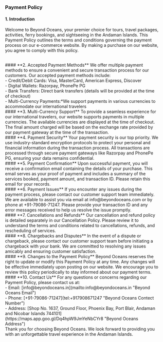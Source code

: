 ### Payment Policy

#### **1. Introduction**
Welcome to Beyond Oceans, your premier choice for tours, travel packages, activities, ferry bookings, and sightseeing in the Andaman Islands. This Payment Policy outlines the terms and conditions governing the payment process on our e-commerce website. By making a purchase on our website, you agree to comply with this policy.

<br/>
#### **2. Accepted Payment Methods**
We offer multiple payment methods to ensure a convenient and secure transaction process for our customers. Our accepted payment methods include:
<div style={{ height: '7.6px' }}></div>
- Credit/Debit Cards: Visa, MasterCard, American Express, Discover
<div style={{ height: '5px' }}></div>
- Digital Wallets: Razorpay, PhonePe PG
<div style={{ height: '5px' }}></div>
- Bank Transfers: Direct bank transfers (details will be provided at the time of checkout)
<div style={{ height: '5px' }}></div>
- Multi-Currency Payments:*We support payments in various currencies to accommodate our international travelers


<br/>
#### **3. Multi-Currency Support**
To provide a seamless experience for our international travelers, our website supports payments in multiple currencies. The available currencies are displayed at the time of checkout. The final amount charged will be based on the exchange rate provided by our payment gateway at the time of the transaction.

<br/>
#### **4. Payment Security**
Your payment security is our top priority. We use industry-standard encryption protocols to protect your personal and financial information during the transaction process. All transactions are processed through secure payment gateways like Razorpay and PhonePe PG, ensuring your data remains confidential.

<br/>
#### **5. Payment Confirmation**
Upon successful payment, you will receive a confirmation email containing the details of your purchase. This email serves as your proof of payment and includes a summary of the services booked, payment amount, and transaction ID. Please retain this email for your records.

<br/>
#### **6. Payment Issues**
If you encounter any issues during the payment process, please contact our customer support team immediately. We are available to assist you via email at info@beyondoceans.com or by phone at +91-79086-71247. Please provide your transaction ID and any error messages received to help us resolve the issue promptly.

<br/>
#### **7. Cancellations and Refunds**
Our cancellation and refund policy is detailed separately in our Cancellation Policy. Please review it to understand the terms and conditions related to cancellations, refunds, and rescheduling of services.

<br/>
#### **8. Chargebacks and Disputes**
In the event of a dispute or chargeback, please contact our customer support team before initiating a chargeback with your bank. We are committed to resolving any issues amicably and ensuring customer satisfaction.

<br/>
#### **9. Changes to the Payment Policy**
Beyond Oceans reserves the right to update or modify this Payment Policy at any time. Any changes will be effective immediately upon posting on our website. We encourage you to review this policy periodically to stay informed about our payment terms.

<br/>
#### **10. Contact Us**
For any questions or concerns regarding our Payment Policy, please contact us at:
<div style={{ height: '7.6px' }}></div>
- Email: [info@beyondoceans.in](mailto:info@beyondoceans.in "Beyond Oceans Email")
<div style={{ height: '5px' }}></div>
- Phone: [+91-79086-71247](tel:+917908671247 "Beyond Oceans Contect Number")
<div style={{ height: '5px' }}></div>
- Address: [Shop No. 1637, Ground Floor, Phoenix Bay, Port Blair, Andaman and Nicobar Islands 744101](https://maps.app.goo.gl/Dq4hpW9JmYeNbCYr8 "Beyond Oceans Address")
<div style={{ height: '20px' }}></div>
Thank you for choosing Beyond Oceans. We look forward to providing you with an unforgettable travel experience in the Andaman Islands.

